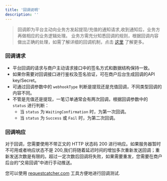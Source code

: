 ```yaml
---
title: '回调说明'
description: ''
---
```


> 回调即为平台主动向业务方发起提现/充值的通知请求,收到通知后，业务方再做相应的业务逻辑处理。
> 业务方需充分知悉回调的规则，根据回调内容做出正确的处理，如需了解详细的回调机制，点击 [这里](/user-guide/useful-docs/webhook) 了解更多。

### 回调请求
  - 平台回调的请求与商户主动请求接口中的签名方式和数据结构保持一致。
  - 如果你需要对回调接口进行鉴权及签名验证，可在商户后台生成回调的API key/Secret。
  - 可通过回调参数中的 `webhookType` 判断是提现还是充值回调，不同类型回调的内容不同。
  - 不管是充值还是提现，一笔订单通常会有两次回调，根据回调参数中的 `status` 进行判断：
    - 当 `status` 为 `WaitingConfirmation` 时，为第一次回调。
    - 当 `status` 为 `Success` 或 `Fail` 时，为第二次回调。

### 回调响应
  对于回调，您需要使用不带正文的 HTTP 状态码 200 进行响应。如果服务器暂时不可用或者响应状态不是 200,我们将随着延迟时间的增加多次重新发送回调；重新发送次数是有限的。超过一定次数后回调将失败，如果需要重发，您需要在商户后台的“交易回调”中进行手动推送。


<Tip>

您可以使用 [requestcatcher.com](https://requestcatcher.com) 工具方便地进行回调测试.

</Tip>